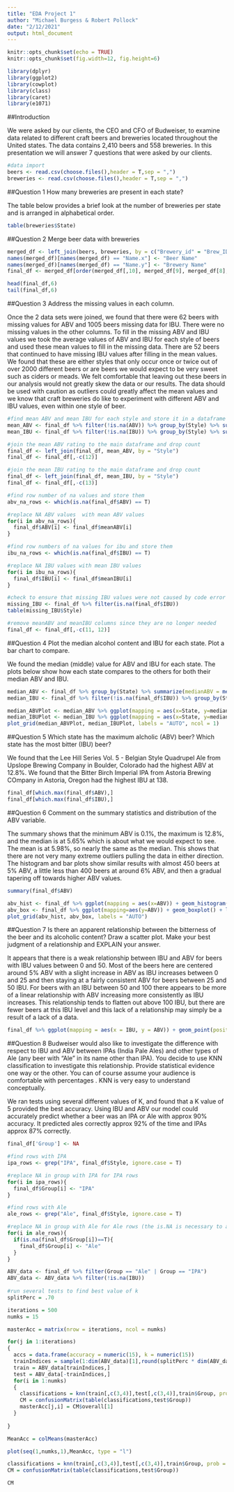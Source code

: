 ---
title: "EDA Project 1"
author: "Michael Burgess & Robert Pollock"
date: "2/12/2021"
output: html_document
---

```{r setup, include=FALSE}
knitr::opts_chunk$set(echo = TRUE)
knitr::opts_chunk$set(fig.width=12, fig.height=6) 
```

```{r}
library(dplyr)
library(ggplot2)
library(cowplot)
library(class)
library(caret)
library(e1071)
```
##Introduction

We were asked by our clients, the CEO and CFO of Budweiser, to examine data related to different craft beers and breweries located throughout the United states. The data contains 2,410 beers and 558 breweries. In this presentation we will answer 7 questions that were asked by our clients.

```{r}
#data import
beers <- read.csv(choose.files(),header = T,sep = ",")
breweries <- read.csv(choose.files(),header = T,sep = ",")
```

##Question 1
How many breweries are present in each state?

The table below provides a brief look at the number of breweries per state and is arranged in alphabetical order.  

```{r}
table(breweries$State)
```

##Question 2
Merge beer data with breweries

```{r}
merged_df <- left_join(beers, breweries, by = c("Brewery_id" = "Brew_ID"))
names(merged_df)[names(merged_df) == "Name.x"] <- "Beer Name"
names(merged_df)[names(merged_df) == "Name.y"] <- "Brewery Name"
final_df <- merged_df[order(merged_df[,10], merged_df[9], merged_df[8], merged_df[1]),]

head(final_df,6)
tail(final_df,6)
```

##Question 3
Address the missing values in each column.

Once the 2 data sets were joined, we found that there were 62 beers with missing values for ABV and 1005 beers missing data for IBU. There were no missing values in the other columns. To fill in the missing ABV and IBU values we took the average values of ABV and IBU for each style of beers and used these mean values to fill in the missing data. There are 52 beers that continued to have missing IBU values after filling in the mean values. We found that these are either styles that only occur once or twice out of over 2000 different beers or are beers we would expect to be very sweet such as ciders or meads. We felt comfortable that leaving out these beers in our analysis would not greatly skew the data or our results. The data should be used with caution as outliers could greatly affect the mean values and we know that craft breweries do like to experiment with different ABV and IBU values, even within one style of beer. 

```{r}
#find mean ABV and mean IBU for each style and store it in a dataframe
mean_ABV <- final_df %>% filter(!is.na(ABV)) %>% group_by(Style) %>% summarize(meanABV = mean(ABV), count = n()) %>% arrange(meanABV)
mean_IBU <- final_df %>% filter(!is.na(IBU)) %>% group_by(Style) %>% summarize(meanIBU = mean(IBU), count = n()) %>% arrange(meanIBU)

#join the mean ABV rating to the main dataframe and drop count
final_df <- left_join(final_df, mean_ABV, by = "Style")
final_df <- final_df[,-c(12)]

#join the mean IBU rating to the main dataframe and drop count
final_df <- left_join(final_df, mean_IBU, by = "Style")
final_df <- final_df[,-c(13)]

#find row number of na values and store them
abv_na_rows <- which(is.na(final_df$ABV) == T)

#replace NA ABV values  with mean ABV values
for(i in abv_na_rows){
  final_df$ABV[i] <- final_df$meanABV[i]
}

#find row numbers of na values for ibu and store them
ibu_na_rows <- which(is.na(final_df$IBU) == T)

#replace NA IBU values with mean IBU values
for(i in ibu_na_rows){
  final_df$IBU[i] <- final_df$meanIBU[i]
}

#check to ensure that missing IBU values were not caused by code error
missing_IBU <- final_df %>% filter(is.na(final_df$IBU))
table(missing_IBU$Style)

#remove meanABV and meanIBU columns since they are no longer needed
final_df <- final_df[,-c(11, 12)]
```

##Question 4
Plot the median alcohol content and IBU for each state. Plot a bar chart to compare.

We found the median (middle) value for ABV and IBU for each state. The plots below show how each state compares to the others for both their median ABV and IBU. 

```{r}
median_ABV <- final_df %>% group_by(State) %>% summarize(medianABV = median(ABV), count = n()) %>% arrange(State)
median_IBU <- final_df %>% filter(!is.na(final_df$IBU)) %>% group_by(State) %>% summarize(medianIBU = median(IBU), count = n()) %>% arrange(State)

median_ABVPlot <- median_ABV %>% ggplot(mapping = aes(x=State, y=medianABV, fill = State)) + geom_col(show.legend = FALSE) + ylab("Median ABV") + ggtitle("Median ABV by State")
median_IBUPlot <- median_IBU %>% ggplot(mapping = aes(x=State, y=medianIBU, fill = State)) + geom_col(show.legend = FALSE) + ylab("Median IBU") + ggtitle("Median IBU by State")
plot_grid(median_ABVPlot, median_IBUPlot, labels = "AUTO", ncol = 1)
```

##Question 5
Which state has the maximum alcholic (ABV) beer? Which state has the most bitter (IBU) beer?

We found that the Lee Hill Series Vol. 5 - Belgian Style Quadrupel Ale from Upslope Brewing Company in Boulder, Colorado had the highest ABV at 12.8%. 
We found that the Bitter Birch Imperial IPA from Astoria Brewing COmpany in Astoria, Oregon had the highest IBU at 138. 

```{r}
final_df[which.max(final_df$ABV),]
final_df[which.max(final_df$IBU),]
```
##Question 6
Comment on the summary statistics and distribution of the ABV variable.

The summary shows that the minimum ABV is 0.1%, the maximum is 12.8%, and the median is at 5.65% which is about what we would expect to see. The mean is at 5.98%, so nearly the same as the median. This shows that there are not very many extreme outliers pulling the data in either direction. The histogram and bar plots show similar results with almost 450 beers at 5% ABV, a little less than 400 beers at around 6% ABV, and then a gradual tapering off towards higher ABV values. 
```{r}
summary(final_df$ABV)

abv_hist <- final_df %>% ggplot(mapping = aes(x=ABV)) + geom_histogram() + labs(y = "Count of Beers", title = "Distribution of ABV")
abv_box <- final_df %>% ggplot(mapping=aes(y=ABV)) + geom_boxplot() + labs(title = "Distribution of ABV") + theme(axis.title.x=element_blank(),axis.text.x=element_blank(), axis.ticks.x=element_blank()) 
plot_grid(abv_hist, abv_box, labels = "AUTO")

```
##Question 7
Is there an apparent relationship between the bitterness of the beer and its alcoholic content? Draw a scatter plot. Make your best judgment of a relationship and EXPLAIN your answer.

It appears that there is a weak relationship between IBU and ABV for beers with IBU values between 0 and 50. Most of the beers here are centered around 5% ABV with a  slight increase in ABV as IBU increases between 0 and 25 and then staying at a fairly consistent ABV for beers between 25 and 50 IBU. For beers with an IBU between 50 and 100 there appears to be more of a linear relationship with ABV increasing more consistently as IBU increases. This relationship tends to flatten out above 100 IBU, but there are fewer beers at this IBU level and this lack of a relationship may simply be a result of a lack of a data. 

```{r}
final_df %>% ggplot(mapping = aes(x = IBU, y = ABV)) + geom_point(position = "jitter") + geom_smooth(method ="loess") +ggtitle("Relationship Between IBU and ABV")
```
##Question 8
Budweiser would also like to investigate the difference with respect to IBU and ABV between IPAs (India Pale Ales) and other types of Ale (any beer with "Ale" in its name other than IPA).  You decide to use KNN classification to investigate this relationship.  Provide statistical evidence one way or the other. You can of course assume your audience is comfortable with percentages . KNN is very easy to understand conceptually.

We ran tests using several different values of K, and found that a K value of 5 provided the best accuracy. Using IBU and ABV our model could accurately predict whether a beer was an IPA or Ale with approx 90% accuracy. It predicted ales correctly approx 92% of the time and IPAs approx 87% correctly. 

```{r}

final_df['Group'] <- NA

#find rows with IPA
ipa_rows <- grep("IPA", final_df$Style, ignore.case = T)

#replace NA in group with IPA for IPA rows
for(i in ipa_rows){
  final_df$Group[i] <- "IPA"
}

#find rows with Ale
ale_rows <- grep("Ale", final_df$Style, ignore.case = T)

#replace NA in group with Ale for Ale rows (the is.NA is necessary to avoid over writing IPA styles that also had ale in the name)
for(i in ale_rows){
  if(is.na(final_df$Group[i])==T){
    final_df$Group[i] <- "Ale"
  }
}

ABV_data <- final_df %>% filter(Group == "Ale" | Group == "IPA")
ABV_data <- ABV_data %>% filter(!is.na(IBU))
  
#run several tests to find best value of k
splitPerc = .70

iterations = 500
numks = 15

masterAcc = matrix(nrow = iterations, ncol = numks)

for(j in 1:iterations)
{
  accs = data.frame(accuracy = numeric(15), k = numeric(15))
  trainIndices = sample(1:dim(ABV_data)[1],round(splitPerc * dim(ABV_data)[1]))
  train = ABV_data[trainIndices,]
  test = ABV_data[-trainIndices,]
  for(i in 1:numks)
  {
    classifications = knn(train[,c(3,4)],test[,c(3,4)],train$Group, prob = TRUE, k = i)
    CM = confusionMatrix(table(classifications,test$Group))
    masterAcc[j,i] = CM$overall[1]
  }
  
}

MeanAcc = colMeans(masterAcc)

plot(seq(1,numks,1),MeanAcc, type = "l")

classifications = knn(train[,c(3,4)],test[,c(3,4)],train$Group, prob = TRUE, k = 5)
CM = confusionMatrix(table(classifications,test$Group))

CM
```

